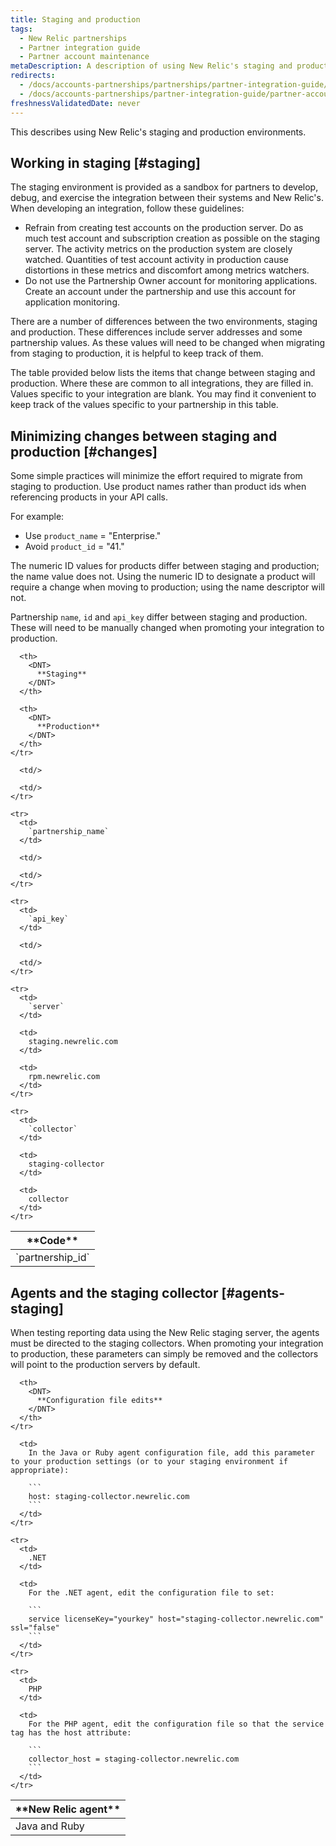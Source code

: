 ```yaml
---
title: Staging and production
tags:
  - New Relic partnerships
  - Partner integration guide
  - Partner account maintenance
metaDescription: A description of using New Relic's staging and production environments for partners.
redirects:
  - /docs/accounts-partnerships/partnerships/partner-integration-guide/staging-production
  - /docs/accounts-partnerships/partner-integration-guide/partner-account-maintenance/staging-production
freshnessValidatedDate: never
---
```


This describes using New Relic's staging and production environments.

## Working in staging [#staging]

The staging environment is provided as a sandbox for partners to develop, debug, and exercise the integration between their systems and New Relic's. When developing an integration, follow these guidelines:

* Refrain from creating test accounts on the production server. Do as much test account and subscription creation as possible on the staging server. The activity metrics on the production system are closely watched. Quantities of test account activity in production cause distortions in these metrics and discomfort among metrics watchers.
* Do not use the Partnership Owner account for monitoring applications. Create an account under the partnership and use this account for application monitoring.

There are a number of differences between the two environments, staging and production. These differences include server addresses and some partnership values. As these values will need to be changed when migrating from staging to production, it is helpful to keep track of them.

The table provided below lists the items that change between staging and production. Where these are common to all integrations, they are filled in. Values specific to your integration are blank. You may find it convenient to keep track of the values specific to your partnership in this table.

## Minimizing changes between staging and production [#changes]

Some simple practices will minimize the effort required to migrate from staging to production. Use product names rather than product ids when referencing products in your API calls.

For example:

* Use `product_name` = "Enterprise."
* Avoid `product_id` = "41."

The numeric ID values for products differ between staging and production; the name value does not. Using the numeric ID to designate a product will require a change when moving to production; using the name descriptor will not.

Partnership `name`, `id` and `api_key` differ between staging and production. These will need to be manually changed when promoting your integration to production.

<table>
  <thead>
    <tr>
      <th>
        <DNT>
          **Code**
        </DNT>
      </th>

      <th>
        <DNT>
          **Staging**
        </DNT>
      </th>

      <th>
        <DNT>
          **Production**
        </DNT>
      </th>
    </tr>
  </thead>

  <tbody>
    <tr>
      <td>
        `partnership_id`
      </td>

      <td/>

      <td/>
    </tr>

    <tr>
      <td>
        `partnership_name`
      </td>

      <td/>

      <td/>
    </tr>

    <tr>
      <td>
        `api_key`
      </td>

      <td/>

      <td/>
    </tr>

    <tr>
      <td>
        `server`
      </td>

      <td>
        staging.newrelic.com
      </td>

      <td>
        rpm.newrelic.com
      </td>
    </tr>

    <tr>
      <td>
        `collector`
      </td>

      <td>
        staging-collector
      </td>

      <td>
        collector
      </td>
    </tr>
  </tbody>
</table>

## Agents and the staging collector [#agents-staging]

When testing reporting data using the New Relic staging server, the agents must be directed to the staging collectors. When promoting your integration to production, these parameters can simply be removed and the collectors will point to the production servers by default.

<table>
  <thead>
    <tr>
      <th width={150}>
        <DNT>
          **New Relic agent**
        </DNT>
      </th>

      <th>
        <DNT>
          **Configuration file edits**
        </DNT>
      </th>
    </tr>
  </thead>

  <tbody>
    <tr>
      <td>
        Java and Ruby
      </td>

      <td>
        In the Java or Ruby agent configuration file, add this parameter to your production settings (or to your staging environment if appropriate):

        ```
        host: staging-collector.newrelic.com
        ```
      </td>
    </tr>

    <tr>
      <td>
        .NET
      </td>

      <td>
        For the .NET agent, edit the configuration file to set:

        ```
        service licenseKey="yourkey" host="staging-collector.newrelic.com" ssl="false"
        ```
      </td>
    </tr>

    <tr>
      <td>
        PHP
      </td>

      <td>
        For the PHP agent, edit the configuration file so that the service tag has the host attribute:

        ```
        collector_host = staging-collector.newrelic.com
        ```
      </td>
    </tr>
  </tbody>

  <tbody/>
</table>
